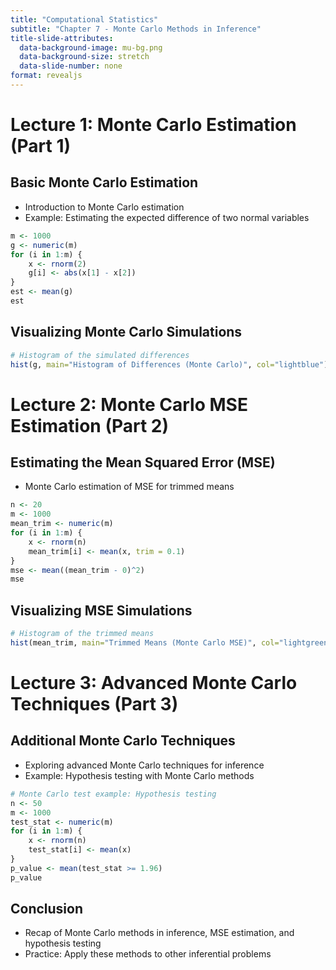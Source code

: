 ```yaml
---
title: "Computational Statistics"
subtitle: "Chapter 7 - Monte Carlo Methods in Inference"
title-slide-attributes:
  data-background-image: mu-bg.png
  data-background-size: stretch
  data-slide-number: none
format: revealjs
---
```


# Lecture 1: Monte Carlo Estimation (Part 1)

## Basic Monte Carlo Estimation

-   Introduction to Monte Carlo estimation
-   Example: Estimating the expected difference of two normal variables

```r
m <- 1000
g <- numeric(m)
for (i in 1:m) {
    x <- rnorm(2)
    g[i] <- abs(x[1] - x[2])
}
est <- mean(g)
est
```

## Visualizing Monte Carlo Simulations

```r
# Histogram of the simulated differences
hist(g, main="Histogram of Differences (Monte Carlo)", col="lightblue")
```

# Lecture 2: Monte Carlo MSE Estimation (Part 2)

## Estimating the Mean Squared Error (MSE)

-   Monte Carlo estimation of MSE for trimmed means

```r
n <- 20
m <- 1000
mean_trim <- numeric(m)
for (i in 1:m) {
    x <- rnorm(n)
    mean_trim[i] <- mean(x, trim = 0.1)
}
mse <- mean((mean_trim - 0)^2)
mse
```

## Visualizing MSE Simulations

```r
# Histogram of the trimmed means
hist(mean_trim, main="Trimmed Means (Monte Carlo MSE)", col="lightgreen")
```

# Lecture 3: Advanced Monte Carlo Techniques (Part 3)

## Additional Monte Carlo Techniques

-   Exploring advanced Monte Carlo techniques for inference
-   Example: Hypothesis testing with Monte Carlo methods

```r
# Monte Carlo test example: Hypothesis testing
n <- 50
m <- 1000
test_stat <- numeric(m)
for (i in 1:m) {
    x <- rnorm(n)
    test_stat[i] <- mean(x)
}
p_value <- mean(test_stat >= 1.96)
p_value
```

## Conclusion

-   Recap of Monte Carlo methods in inference, MSE estimation, and hypothesis testing
-   Practice: Apply these methods to other inferential problems
